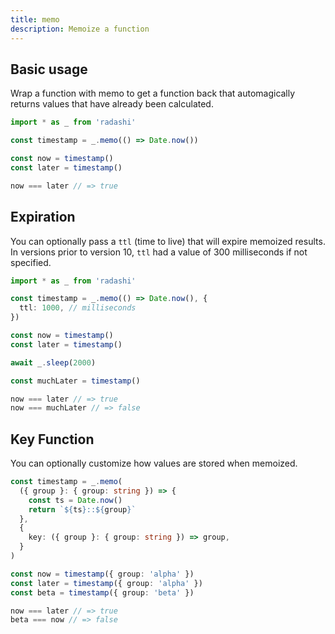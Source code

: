 ```yaml
---
title: memo
description: Memoize a function
---
```


## Basic usage

Wrap a function with memo to get a function back that automagically returns values that have already been calculated.

```ts
import * as _ from 'radashi'

const timestamp = _.memo(() => Date.now())

const now = timestamp()
const later = timestamp()

now === later // => true
```

## Expiration

You can optionally pass a `ttl` (time to live) that will expire memoized results. In versions prior to version 10, `ttl` had a value of 300 milliseconds if not specified.

```ts
import * as _ from 'radashi'

const timestamp = _.memo(() => Date.now(), {
  ttl: 1000, // milliseconds
})

const now = timestamp()
const later = timestamp()

await _.sleep(2000)

const muchLater = timestamp()

now === later // => true
now === muchLater // => false
```

## Key Function

You can optionally customize how values are stored when memoized.

```ts
const timestamp = _.memo(
  ({ group }: { group: string }) => {
    const ts = Date.now()
    return `${ts}::${group}`
  },
  {
    key: ({ group }: { group: string }) => group,
  }
)

const now = timestamp({ group: 'alpha' })
const later = timestamp({ group: 'alpha' })
const beta = timestamp({ group: 'beta' })

now === later // => true
beta === now // => false
```
